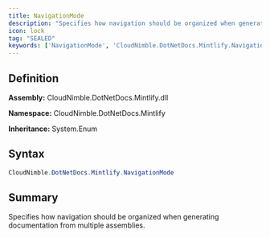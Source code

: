 ```yaml
---
title: NavigationMode
description: "Specifies how navigation should be organized when generating documentation from multiple assemblies."
icon: lock
tag: "SEALED"
keywords: ['NavigationMode', 'CloudNimble.DotNetDocs.Mintlify.NavigationMode', 'CloudNimble.DotNetDocs.Mintlify', 'class', 'System.Enum']
---
```


## Definition

**Assembly:** CloudNimble.DotNetDocs.Mintlify.dll

**Namespace:** CloudNimble.DotNetDocs.Mintlify

**Inheritance:** System.Enum

## Syntax

```csharp
CloudNimble.DotNetDocs.Mintlify.NavigationMode
```

## Summary

Specifies how navigation should be organized when generating documentation from multiple assemblies.

